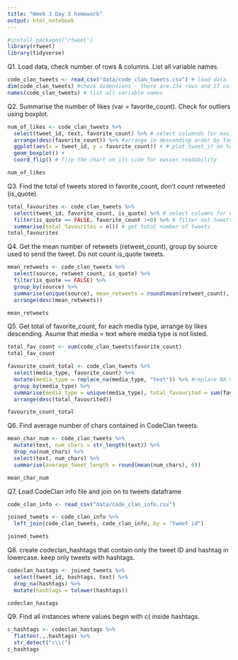 ```yaml
---
title: "Week 3 Day 3 homework"
output: html_notebook
---
```

```r
#install.packages("rtweet")
library(rtweet)
library(tidyverse)
```

Q1. Load data, check number of rows & columns. List all variable names.
```r
code_clan_tweets <- read_csv("data/code_clan_tweets.csv") # load data
dim(code_clan_tweets) #check dimensions - there are 234 rows and 27 columns of data
names(code_clan_tweets) # list all variable names
```

Q2. Summarise the number of likes (var = favorite_count). Check for outliers using boxplot.
```r
num_of_likes <- code_clan_tweets %>%
  select(tweet_id, text, favorite_count) %>% # select columnds for easier readability
  arrange(desc(favorite_count)) %>% #arrange in descending order by favorite_count
  ggplot(aes(x = tweet_id, y = favorite_count)) + # plot tweet_it on horizontal (-) axis and favorite_count on vertival (|) axis
  geom_boxplot() + 
  coord_flip() # flip the chart on its side for easier readability

num_of_likes
```

Q3. Find the total of tweets stored in favorite_count, don't count retweeted (is_quote).
```r
total_favourites <- code_clan_tweets %>%
  select(tweet_id, favorite_count, is_quote) %>% # select columns for easier readability
  filter(is_quote == FALSE, favorite_count !=0) %>% # filter out tweets which were re-quoted and those that were not favorited
  summarise(total_favourites = n()) # get total number of tweets
total_favourites
```

Q4. Get the mean number of retweets (retweet_count), group by source used to send the tweet. Do not count is_quote tweets.
```r
mean_retweets <- code_clan_tweets %>%
  select(source, retweet_count, is_quote) %>%
  filter(is_quote == FALSE) %>%
  group_by(source) %>%
  summarise(unique(source), mean_retweets = round(mean(retweet_count), 0)) %>% #use unique() to show each source only once
  arrange(desc(mean_retweets))

mean_retweets

```
Q5. Get total of favorite_count, for each media type, arrange by likes descending. Asume that media = text where media type is not listed.
```r
total_fav_count <- sum(code_clan_tweets$favorite_count)
total_fav_count

favourite_count_total <- code_clan_tweets %>%
  select(media_type, favorite_count) %>%
  mutate(media_type = replace_na(media_type, "text")) %>% #replace NA media_type values with "text"
  group_by(media_type) %>%
  summarise(media_type = unique(media_type), total_favourited = sum(favorite_count)) %>%
  arrange(desc(total_favourited))

favourite_count_total
```

Q6. Find average number of chars contained in CodeClan tweets.
```r
mean_char_num <- code_clan_tweets %>%
  mutate(text, num_chars = str_length(text)) %>%
  drop_na(num_chars) %>%
  select(text, num_chars) %>%
  summarise(average_tweet_length = round(mean(num_chars), 0))

mean_char_num
```
Q7. Load CodeClan info file and join on to tweets dataframe
```r
code_clan_info <- read_csv("data/code_clan_info.csv")

joined_tweets <- code_clan_info %>%
  left_join(code_clan_tweets, code_clan_info, by = "tweet_id")

joined_tweets
```

Q8. create codeclan_hashtags that contain only the tweet ID and hashtag in lowercase. keep only tweets with hashtags.
```r
codeclan_hastags <- joined_tweets %>%
  select(tweet_id, hashtags, text) %>%
  drop_na(hashtags) %>%
  mutate(hashtags = tolower(hashtags))

codeclan_hastags
```

Q9. Find all instances where values begin with c( inside hashtags.
```r
c_hashtags <- codeclan_hastags %>%
  flatten(.,.hashtags) %>%
  str_detect("c\\(")
c_hashtags
```


